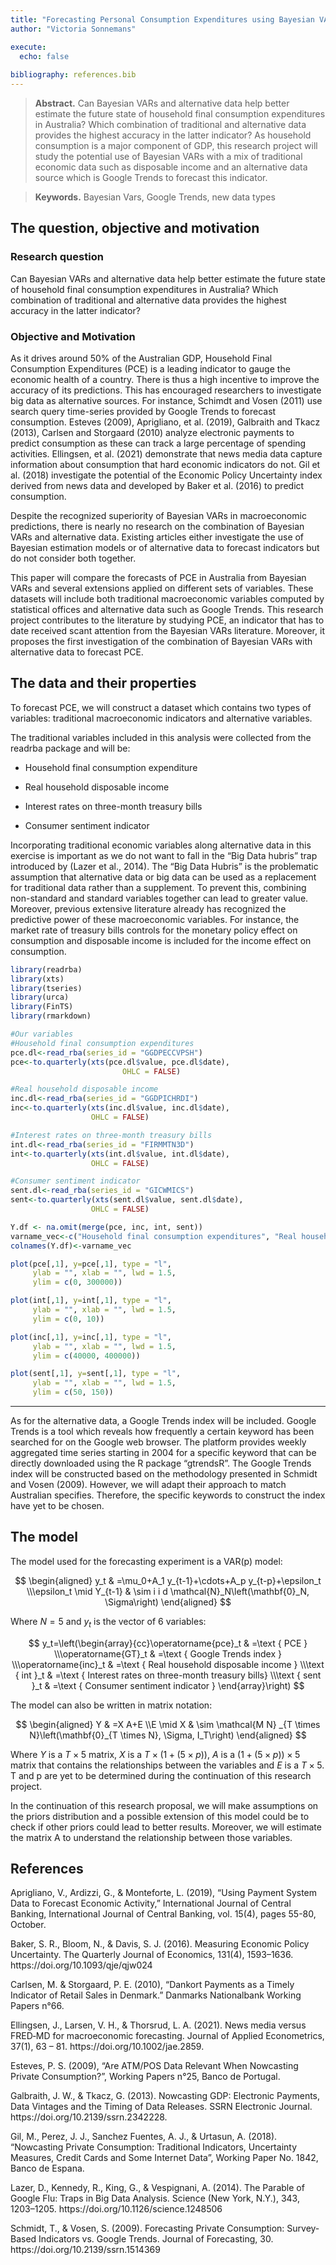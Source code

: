 ```yaml
---
title: "Forecasting Personal Consumption Expenditures using Bayesian VARs and alternative data"
author: "Victoria Sonnemans"

execute:
  echo: false
  
bibliography: references.bib
---
```


> **Abstract.** Can Bayesian VARs and alternative data help better estimate the future state of household final consumption expenditures in Australia? Which combination of traditional and alternative data provides the highest accuracy in the latter indicator? As household consumption is a major component of GDP, this research project will study the potential use of Bayesian VARs with a mix of traditional economic data such as disposable income and an alternative data source which is Google Trends to forecast this indicator. 

> **Keywords.** Bayesian Vars, Google Trends, new data types

## The question, objective and motivation

### Research question
Can Bayesian VARs and alternative data help better estimate the future state of household final consumption expenditures in Australia? Which combination of traditional and alternative data provides the highest accuracy in the latter indicator? 

### Objective and Motivation
As it drives around 50% of the Australian GDP, Household Final Consumption Expenditures (PCE) is a leading indicator to gauge the economic health of a country. There is thus a high incentive to improve the accuracy of its predictions. This has encouraged researchers to investigate big data as alternative sources. For instance, Schimdt and Vosen (2011) use search query time-series provided by Google Trends to forecast consumption. Esteves (2009), Aprigliano, et al. (2019), Galbraith and Tkacz (2013), Carlsen and Storgaard (2010) analyze electronic payments to predict consumption as these can track a large percentage of spending activities. Ellingsen, et al. (2021) demonstrate that news media data capture information about consumption that hard economic indicators do not. Gil et al. (2018) investigate the potential of the Economic Policy Uncertainty index derived from news data and developed by Baker et al. (2016) to predict consumption.

Despite the recognized superiority of Bayesian VARs in macroeconomic predictions, there is nearly no research on the combination of Bayesian VARs and alternative data. Existing articles either investigate the use of Bayesian estimation models or of alternative data to forecast indicators but do not consider both together. 

This paper will compare the forecasts of PCE in Australia from Bayesian VARs and several extensions applied on different sets of variables. These datasets will include both traditional macroeconomic variables computed by statistical offices and alternative data such as Google Trends. This research project contributes to the literature by studying PCE, an indicator that has to date received scant attention from the Bayesian VARs literature. Moreover, it proposes the first investigation of the combination of Bayesian VARs with alternative data to forecast PCE. 

## The data and their properties

To forecast PCE, we will construct a dataset which contains two types of variables: traditional macroeconomic indicators and alternative variables.

The traditional variables included in this analysis were collected from the readrba package and will be:

-   Household final consumption expenditure 

-   Real household disposable income

-   Interest rates on three-month treasury bills

-   Consumer sentiment indicator

Incorporating traditional economic variables along alternative data in this exercise is important as we do not want to fall in the "Big Data hubris" trap introduced by (Lazer et al., 2014). The "Big Data Hubris" is the problematic assumption that alternative data or big data can be used as a replacement for traditional data rather than a supplement. To prevent this, combining non-standard and standard variables together can lead to greater value. Moreover, previous extensive literature already has recognized the predictive power of these macroeconomic variables. For instance, the market rate of treasury bills controls for the monetary policy effect on consumption and disposable income is included for the income effect on consumption.

```r
library(readrba)
library(xts)
library(tseries)
library(urca)
library(FinTS)
library(rmarkdown)

#Our variables
#Household final consumption expenditures 
pce.dl<-read_rba(series_id = "GGDPECCVPSH")
pce<-to.quarterly(xts(pce.dl$value, pce.dl$date), 
                         OHLC = FALSE)

#Real household disposable income
inc.dl<-read_rba(series_id = "GGDPICHRDI")
inc<-to.quarterly(xts(inc.dl$value, inc.dl$date), 
                  OHLC = FALSE)

#Interest rates on three-month treasury bills 
int.dl<-read_rba(series_id = "FIRMMTN3D")
int<-to.quarterly(xts(int.dl$value, int.dl$date), 
                  OHLC = FALSE)

#Consumer sentiment indicator
sent.dl<-read_rba(series_id = "GICWMICS")
sent<-to.quarterly(xts(sent.dl$value, sent.dl$date), 
                  OHLC = FALSE)

Y.df <- na.omit(merge(pce, inc, int, sent))
varname_vec<-c("Household final consumption expenditures", "Real household disposable income", "Interest rates on three-month treasury bills","Consumer sentiment indicator" )
colnames(Y.df)<-varname_vec

plot(pce[,1], y=pce[,1], type = "l", 
     ylab = "", xlab = "", lwd = 1.5,
     ylim = c(0, 300000))

plot(int[,1], y=int[,1], type = "l", 
     ylab = "", xlab = "", lwd = 1.5,
     ylim = c(0, 10))

plot(inc[,1], y=inc[,1], type = "l", 
     ylab = "", xlab = "", lwd = 1.5,
     ylim = c(40000, 400000))

plot(sent[,1], y=sent[,1], type = "l", 
     ylab = "", xlab = "", lwd = 1.5,
     ylim = c(50, 150))

```

------------------------------------------------------------------------
As for the alternative data, a Google Trends index will be included. Google Trends is a tool which reveals how frequently a certain keyword has been searched for on the Google web browser. The platform provides weekly aggregated time series starting in 2004 for a specific keyword that can be directly downloaded using the R package “gtrendsR”. The Google Trends index will be constructed based on the methodology presented in Schmidt and Vosen (2009). However, we will adapt their approach to match Australian specifies. Therefore, the specific keywords to construct the index have yet to be chosen. 

## The model

The model used for the forecasting experiment is a VAR(p) model:

$$
\begin{aligned}
y_t & =\mu_0+A_1 y_{t-1}+\cdots+A_p y_{t-p}+\epsilon_t \\\epsilon_t \mid Y_{t-1} & \sim i i d \mathcal{N}_N\left(\mathbf{0}_N, \Sigma\right)
\end{aligned}
$$

Where $N=5$ and $y_t$ is the vector of 6 variables:

$$
y_t=\left(\begin{array}{cc}\operatorname{pce}_t & =\text { PCE } \\\operatorname{GT}_t & =\text { Google Trends index } \\\operatorname{inc}_t & =\text { Real household disposable income } \\\text { int }_t & =\text { Interest rates on three-month treasury bills} \\\text { sent }_t & =\text { Consumer sentiment indicator } 
\end{array}\right)
$$

The model can also be written in matrix notation:

$$
\begin{aligned}
Y & =X A+E \\E \mid X & \sim \mathcal{M N} _{T \times N}\left(\mathbf{0}_{T \times N}, \Sigma, I_T\right)
\end{aligned}
$$

Where $Y$ is a $T\times5$ matrix, $X$ is a $T\times(1+(5\times p))$, $A$ is a $(1+(5\times p))\times 5$ matrix that contains the relationships between the variables and $E$ is a $T\times5$. T and p are yet to be determined during the continuation of this research project.

In the continuation of this research proposal, we will make assumptions on the priors distribution and a possible extension of this model could be to check if other priors could lead to better results. Moreover, we will estimate the matrix A to understand the relationship between those variables. 

## References
Aprigliano, V., Ardizzi, G., & Monteforte, L. (2019), "Using Payment System Data to Forecast Economic Activity," International Journal of Central Banking, International Journal of Central Banking, vol. 15(4), pages 55-80, October.

Baker, S. R., Bloom, N., & Davis, S. J. (2016). Measuring Economic Policy Uncertainty. The Quarterly Journal of Economics, 131(4), 1593–1636. https://doi.org/10.1093/qje/qjw024

Carlsen, M. & Storgaard, P. E. (2010), "Dankort Payments as a Timely Indicator of Retail Sales in Denmark." Danmarks Nationalbank Working Papers n°66.

Ellingsen, J., Larsen, V. H., & Thorsrud, L. A. (2021). News media versus FRED‐MD for macroeconomic forecasting. Journal of Applied Econometrics, 37(1), 63 – 81.
https://doi.org/10.1002/jae.2859.

Esteves, P. S. (2009), "Are ATM/POS Data Relevant When Nowcasting Private
Consumption?", Working Papers n°25, Banco de Portugal.

Galbraith, J. W., & Tkacz, G. (2013). Nowcasting GDP: Electronic Payments, Data Vintages and the Timing of Data Releases. SSRN Electronic Journal. https://doi.org/10.2139/ssrn.2342228.

Gil, M., Perez, J. J., Sanchez Fuentes, A. J., & Urtasun, A. (2018). "Nowcasting Private Consumption: Traditional Indicators, Uncertainty Measures, Credit Cards and Some Internet Data", Working Paper No. 1842, Banco de Espana.

Lazer, D., Kennedy, R., King, G., & Vespignani, A. (2014). The Parable of Google Flu: Traps in Big Data Analysis. Science (New York, N.Y.), 343, 1203–1205. https://doi.org/10.1126/science.1248506

Schmidt, T., & Vosen, S. (2009). Forecasting Private Consumption: Survey-Based Indicators vs. Google Trends. Journal of Forecasting, 30. https://doi.org/10.2139/ssrn.1514369


